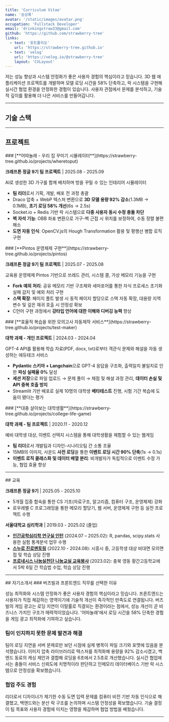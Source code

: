 ```yaml
---
title: 'Curriculum Vitae'
name: '송상록'
avatar: '/static/images/avatar.png'
occupation: 'Fullstack Developer'
email: 'drinkingstraw33@gmail.com'
github: 'https://github.com/strawberry-tree'
links:
  - text: '포트폴리오'
    url: 'https://strawberry-tree.github.io'
  - text: 'velog'
    url: 'https://velog.io/@strawberry-tree'
    layout: 'CVLayout'
---
```


<section className="print:page-break-inside-avoid">

저는 성능 향상과 시스템 안정화가 좋은 사용자 경험의 핵심이라고 믿습니다. 3D 웹 애플리케이션 프로젝트를 개발하며 모델 로딩 시간을 58% 단축하고, 락 시스템을 구현해 실시간 협업 환경을 안정화한 경험이 있습니다. 사용자 관점에서 문제를 분석하고, 기술적 깊이를 활용해 더 나은 서비스를 만들어갑니다.

</section>

---

## 기술 스택

<section className="print:page-break-inside-avoid">

<Tag text="JavaScript" /> <Tag text="Next.js" /> <Tag text="React" /> <Tag text="TailwindCSS" /><Tag text="PostgreSQL" /> <Tag text="Express.js" />
</section>

---

## 프로젝트

<section className="print:page-break-inside-avoid">
### [**어따놀래 - 우리 집 꾸미기 시뮬레이터**](https://strawberry-tree.github.io/projects/wheretoput)

**크래프톤 정글 9기 팀 프로젝트** | 2025.08 - 2025.09

AI로 생성한 3D 가구를 함께 배치하며 방을 꾸밀 수 있는 인테리어 시뮬레이터

<Tag text="Next.js" /> <Tag text="React Three Fiber" /> <Tag text="OpenCV.js" />
<Tag text="Socket.io" /> <Tag text="Redis" /> <Tag text="PostgreSQL" />

- **팀 리더**로서 기획, 개발, 배포 전 과정 총괄
- Draco 압축 + WebP 텍스처 변환으로 **3D 모델 용량 92% 감소**(1.3MB → 0.1MB), **초기 로딩 58% 개선**(6s → 2.5s)
- Socket.io + Redis 기반 락 시스템으로 **다중 사용자 동시 수정 충돌 차단**
- **벽 자석 기능**: OBB 좌표 변환으로 가구-벽 근접 시 위치를 보정하여, 수동 정렬 불편 해소
- **도면 자동 인식**: OpenCV.js의 Hough Transformation 활용 및 평행선 병합 로직 구현

</section>

<section className="print:page-break-inside-avoid">
### [**Pintos 운영체제 구현**](https://strawberry-tree.github.io/projects/pintos)

**크래프톤 정글 9기 팀 프로젝트** | 2025.07 - 2025.08

교육용 운영체제 Pintos 기반으로 쓰레드 관리, 시스템 콜, 가상 메모리 기능을 구현

<Tag text="C" />

- **Fork 예외 처리**: 공유 메모리 기반 구조체와 세마포어를 통한 자식 프로세스 초기화 실패 감지 및 예외 처리 구현
- **스택 확장**: 페이지 폴트 발생 시 동적 페이지 할당으로 스택 자동 확장, 대용량 지역변수 및 깊은 재귀 호출 시 안정성 확보
- C언어 구현 과정에서 **강타입 언어에 대한 이해와 디버깅 능력** 향상

</section>

<section className="print:page-break-inside-avoid">
### [**효율적 복습을 위한 모의고사 자동제작 서비스**](https://strawberry-tree.github.io/projects/test-maker)

**대학 과제 - 개인 프로젝트** | 2024.03 - 2024.04

GPT-4 API를 활용해 학습 자료(PDF, docx, txt)로부터 객관식 문제와 해설을 자동 생성하는 에듀테크 서비스

<Tag text="Python" /> <Tag text="Langchain" /> <Tag text="Streamlit" /> <Tag text="Pydantic" />

- **Pydantic 스키마 + Langchain**으로 GPT-4 응답을 구조화, 출력일치 불일치로 인한 **파싱 실패율 0%** 달성
- **세션 저장**으로 파일 업로드 → 문제 풀이 → 채점 및 해설 과정 관리, **데이터 손실 및 API 중복 호출 방지**
- Streamlit 기반 배포로 실제 10명의 대학생 **베타테스트** 진행, 시험 기간 복습에 도움이 됐다는 평가

</section>

<section className="print:page-break-inside-avoid">
### [**대충 살아보는 대학생활**](https://strawberry-tree.github.io/projects/college-life-game)

**대학 과제 - 팀 프로젝트** | 2020.11 - 2020.12

예비 대학생 대상, 이벤트 선택지 시스템을 통해 대학생활을 체험할 수 있는 웹게임

<Tag text="p5.js" /> <Tag text="JavaScript" />

- **팀 리더**로서 개발팀과 디자인-시나리오팀 간 소통 조율
- 15MB의 이미지, 사운드 **사전 로딩**을 통한 **이벤트 로딩 시간 90% 단축**(1s → 0.1s)
- **이벤트 로직 클래스화 및 데이터 배열 분리**: 비개발자가 독립적으로 이벤트 수정 가능, 협업 효율 향상

</section>

---

<section className="print:page-break-inside-avoid">
## 교육

**크래프톤 정글 9기** | 2025.05 - 2025.10

- 5개월 집중 합숙을 통한 CS 기초(자료구조, 알고리즘, 컴퓨터 구조, 운영체제) 강화
- 로우레벨 C 프로그래밍을 통한 메모리 할당기, 웹 서버, 운영체제 구현 등 실전 프로젝트 수행

**서울대학교 심리학과** | 2019.03 - 2025.02 (졸업)

- [**인간공학심리학 연구실 인턴**](https://hfpsych.snu.ac.kr) (2024.07 – 2025.02): R, pandas, scipy.stats 사용한 실험 통계분석 업무 수행
- [**스누로 진로멘토링**](https://educenter.snu.ac.kr/%EC%8A%A4%EB%88%84%EB%A1%9C/) (2022.10 - 2024.08): 시흥시 중, 고등학생 대상 비대면 모의면접 및 학습 상담 진행
- [**프로네시스 나눔실천단 나눔교실 교육봉사**](https://www.instagram.com/snu_phronesis/) (2023.02): 충북 영동 황간고등학교에서 5박 6일 간 학습법 수업, 학습 상담 진행

</section>

---

<section className="hidden">
## 자기소개서
### 버즈빌과 프론트엔드 직무를 선택한 이유

성능 최적화와 시스템 안정화가 좋은 사용자 경험의 핵심이라고 믿습니다. 프론트엔드는 사용자가 직접 체감하는 영역이기에 기술적 개선이 즉각적인 만족도로 연결됩니다. 버즈빌의 게임 광고는 로딩 지연이 이탈률로 직결되는 환경이라는 점에서, 성능 개선이 곧 비즈니스 가치인 구조가 매력적이었습니다. '어따놀래'에서 로딩 시간을 58% 단축한 경험을 게임 광고 최적화에 기여하고 싶습니다.

### 팀이 인지하지 못한 문제 발견과 해결

팀이 로딩 지연을 서버 문제로만 보던 시점에 실제 병목이 파일 크기와 포맷에 있음을 분석했습니다. 이미지 압축 라이브러리로 텍스처를 최적화해 용량을 92% 감소시켰고, 백엔드 동료의 캐싱 제안과 결합해 로딩을 6초에서 2.5초로 개선했습니다. 실시간 협업에서는 충돌이 서비스 신뢰도에 치명적이라 판단하고 인메모리 데이터베이스 기반 락 시스템으로 안정성을 확보했습니다.

### 협업 주도 경험

리더로서 디자이너가 제기한 수동 도면 입력 문제를 컴퓨터 비전 기반 자동 인식으로 해결했고, 백엔드와는 분산 락 구조를 논의하며 시스템 안정성을 확보했습니다. 기술 결정이 팀 목표와 사용자 경험에 미치는 영향을 체감하며 협업 방법을 배웠습니다.

</section>

---
